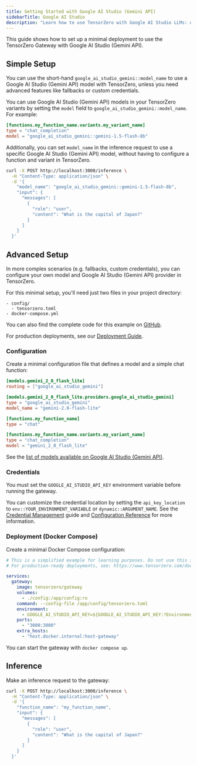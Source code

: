 ```yaml
---
title: Getting Started with Google AI Studio (Gemini API)
sidebarTitle: Google AI Studio
description: "Learn how to use TensorZero with Google AI Studio LLMs: open-source gateway, observability, optimization, evaluations, and experimentation."
---
```



This guide shows how to set up a minimal deployment to use the TensorZero Gateway with Google AI Studio (Gemini API).

## Simple Setup

You can use the short-hand `google_ai_studio_gemini::model_name` to use a Google AI Studio (Gemini API) model with TensorZero, unless you need advanced features like fallbacks or custom credentials.

You can use Google AI Studio (Gemini API) models in your TensorZero variants by setting the `model` field to `google_ai_studio_gemini::model_name`.
For example:

```toml {3}
[functions.my_function_name.variants.my_variant_name]
type = "chat_completion"
model = "google_ai_studio_gemini::gemini-1.5-flash-8b"
```

Additionally, you can set `model_name` in the inference request to use a specific Google AI Studio (Gemini API) model, without having to configure a function and variant in TensorZero.

```bash {4}
curl -X POST http://localhost:3000/inference \
  -H "Content-Type: application/json" \
  -d '{
    "model_name": "google_ai_studio_gemini::gemini-1.5-flash-8b",
    "input": {
      "messages": [
        {
          "role": "user",
          "content": "What is the capital of Japan?"
        }
      ]
    }
  }'
```

## Advanced Setup

In more complex scenarios (e.g. fallbacks, custom credentials), you can configure your own model and Google AI Studio (Gemini API) provider in TensorZero.

For this minimal setup, you'll need just two files in your project directory:

```
- config/
  - tensorzero.toml
- docker-compose.yml
```

<Tip>

You can also find the complete code for this example on [GitHub](https://github.com/tensorzero/tensorzero/tree/main/examples/guides/providers/google-ai-studio-gemini).

</Tip>

For production deployments, see our [Deployment Guide](/docs/gateway/deployment/).

### Configuration

Create a minimal configuration file that defines a model and a simple chat function:

```toml title="config/tensorzero.toml"
[models.gemini_2_0_flash_lite]
routing = ["google_ai_studio_gemini"]

[models.gemini_2_0_flash_lite.providers.google_ai_studio_gemini]
type = "google_ai_studio_gemini"
model_name = "gemini-2.0-flash-lite"

[functions.my_function_name]
type = "chat"

[functions.my_function_name.variants.my_variant_name]
type = "chat_completion"
model = "gemini_2_0_flash_lite"
```

See the [list of models available on Google AI Studio (Gemini API)](https://ai.google.dev/gemini-api/docs/models/gemini).

### Credentials

You must set the `GOOGLE_AI_STUDIO_API_KEY` environment variable before running the gateway.

You can customize the credential location by setting the `api_key_location` to `env::YOUR_ENVIRONMENT_VARIABLE` or `dynamic::ARGUMENT_NAME`.
See the [Credential Management](/docs/gateway/guides/credential-management/) guide and [Configuration Reference](/docs/gateway/configuration-reference/) for more information.

### Deployment (Docker Compose)

Create a minimal Docker Compose configuration:

```yaml title="docker-compose.yml"
# This is a simplified example for learning purposes. Do not use this in production.
# For production-ready deployments, see: https://www.tensorzero.com/docs/gateway/deployment

services:
  gateway:
    image: tensorzero/gateway
    volumes:
      - ./config:/app/config:ro
    command: --config-file /app/config/tensorzero.toml
    environment:
      - GOOGLE_AI_STUDIO_API_KEY=${GOOGLE_AI_STUDIO_API_KEY:?Environment variable GOOGLE_AI_STUDIO_API_KEY must be set.}
    ports:
      - "3000:3000"
    extra_hosts:
      - "host.docker.internal:host-gateway"
```

You can start the gateway with `docker compose up`.

## Inference

Make an inference request to the gateway:

```bash
curl -X POST http://localhost:3000/inference \
  -H "Content-Type: application/json" \
  -d '{
    "function_name": "my_function_name",
    "input": {
      "messages": [
        {
          "role": "user",
          "content": "What is the capital of Japan?"
        }
      ]
    }
  }'
```
